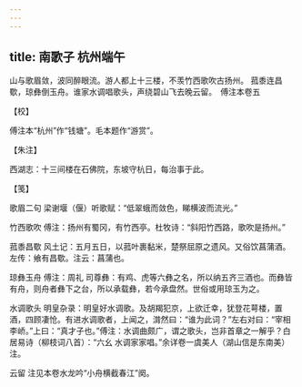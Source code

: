 ```yaml
---
---
---
```

title: 南歌子 杭州端午
---







山与歌眉敛，波同醉眼流。游人都上十三楼，不羡竹西歌吹古扬州。 菰黍连昌歜，琼彝倒玉舟。谁家水调唱歌头，声绕碧山飞去晚云留。　傅注本卷五





【校】


傅注本“杭州”作“钱塘”。毛本题作“游赏”。





【朱注】


西湖志：十三间楼在石佛院，东坡守杭日，每治事于此。





【笺】


歌眉二句 梁谢堰（偃）听歌赋：“低翠蛾而敛色，睇横波而流光。”

竹西歌吹 傅注：扬州有蜀冈，有竹西亭。杜牧诗：“斜阳竹西路，歌吹是扬州。”

菰黍昌歜 风土记：五月五日，以菰叶裹黏米，楚祭屈原之遗风。又俗饮菖蒲酒。左传：飨有昌歜。注云：菖蒲也。

琼彝玉舟 傅注：周礼 司尊彝：有鸡、虎等六彝之名，所以纳五齐三酒也。而彝皆有舟，则舟者彝下之台，所以承载彝，若今承盘然。世俗或用琼玉为之。

水调歌头 明皇杂录：明皇好水调歌。及胡羯犯京，上欲迁幸，犹登花萼楼，置酒，四顾凄怆。有进水调歌者，上闻之，潸然曰：“谁为此词？”左右对曰：“宰相李峤。”上曰：“真才子也。”傅注：水调曲颇广，谓之歌头，岂非首章之一解乎？白居易诗（柳枝词八首）：“六幺 水调家家唱。”余详卷一虞美人（湖山信是东南美）注。

云留 注见本卷水龙吟“小舟横截春江”阕。
